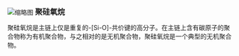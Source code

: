 {{Notability|time=2022-06-17T03:26:28+00:00}}
{{expert|time=2016-12-22T21:11:58+00:00}}
[[File:Siloxane-vs-acetone.jpg|缩略图]]
'''<big>聚硅氧烷</big>'''

聚硅氧烷是主链上仅是重复的-[Si-O]-共价键的高分子。在主链上含有碳原子的聚合物称为有机聚合物，与之相对的是无机聚合物，聚硅氧烷是一个典型的无机聚合物。